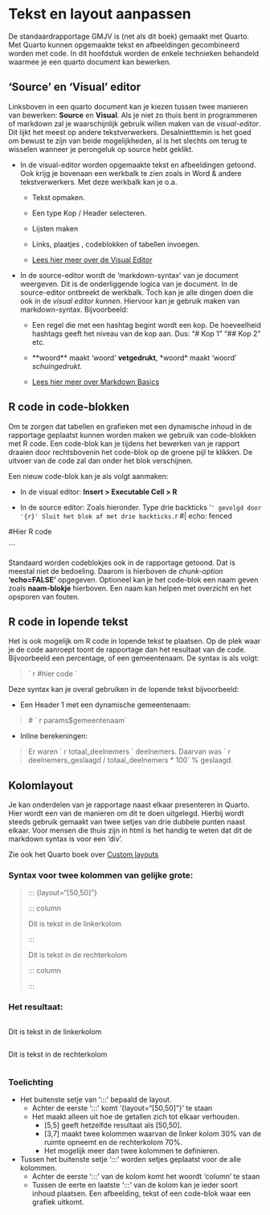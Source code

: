 # Tekst en layout aanpassen

De standaardrapportage GMJV is (net als dit boek) gemaakt met Quarto. Met Quarto kunnen opgemaakte tekst en afbeeldingen gecombineerd worden met code. In dit hoofdstuk worden de enkele technieken behandeld waarmee je een quarto document kan bewerken.

## 'Source' en 'Visual' editor

Linksboven in een quarto document kan je kiezen tussen twee manieren van bewerken: **Source** en **Visual**. Als je niet zo thuis bent in programmeren of markdown zal je waarschijnlijk gebruik willen maken van de *visual-editor*. Dit lijkt het meest op andere tekstverwerkers. Desalnietttemin is het goed om bewust te zijn van beide mogelijkheden, al is het slechts om terug te wisselen wanneer je perongeluk op source hebt geklikt.

-   In de visual-editor worden opgemaakte tekst en afbeeldingen getoond. Ook krijg je bovenaan een werkbalk te zien zoals in Word & andere tekstverwerkers. Met deze werkbalk kan je o.a.

    -   Tekst opmaken.

    -   Een type Kop / Header selecteren.

    -   Lijsten maken

    -   Links, plaatjes , codeblokken of tabellen invoegen.

    -   [Lees hier meer over de Visual Editor](https://quarto.org/docs/visual-editor/)

-   In de source-editor wordt de 'markdown-syntax' van je document weergeven. Dit is de onderliggende logica van je document. In de source-editor ontbreekt de werkbalk. Toch kan je alle dingen doen die ook in de *visual editor kunnen.* Hiervoor kan je gebruik maken van markdown-syntax. Bijvoorbeeld:

    -   Een regel die met een hashtag begint wordt een kop. De hoeveelheid hashtags geeft het niveau van de kop aan. Dus: "\# Kop 1" "\## Kop 2" etc.

    -   \*\*woord\*\* maakt 'woord' **vetgedrukt**, \*woord\* maakt 'woord' *schuingedrukt.*

    -   [Lees hier meer over Markdown Basics](https://quarto.org/docs/authoring/markdown-basics.html)

## R code in code-blokken

Om te zorgen dat tabellen en grafieken met een dynamische inhoud in de rapportage geplaatst kunnen worden maken we gebruik van code-blokken met R code. Een code-blok kan je tijdens het bewerken van je rapport draaien door rechtsbovenin het code-blok op de groene pijl te klikken. De uitvoer van de code zal dan onder het blok verschijnen.

Een nieuw code-blok kan je als volgt aanmaken:

-   In de visual editor: **Insert \> Executable Cell \> R**

-   In de source editor: Zoals hieronder. Type drie backticks '```' gevolgd door '{r}' Sluit het blok af met drie backticks. 
```r
#| echo: fenced

#Hier R code

```

Standaard worden codeblokjes ook in de rapportage getoond. Dat is meestal niet de bedoeling. Daarom is hierboven de *chunk-option* **'echo=FALSE'** opgegeven. Optioneel kan je het code-blok een naam geven zoals **naam-blokje** hierboven. Een naam kan helpen met overzicht en het opsporen van fouten.


## R code in lopende tekst
Het is ook mogelijk om R code in lopende tekst te plaatsen. Op de plek waar je de code aanroept toont de rapportage dan het resultaat van de code. Bijvoorbeeld een percentage, of een gemeentenaam. De syntax is als volgt:

> \` r \#hier code \`

Deze syntax kan je overal gebruiken in de lopende tekst bijvoorbeeld:

-   Een Header 1 met een dynamische gemeentenaam: 

> \# \` r params$gemeentenaam\` 

-   Inline berekeningen: 

> Er waren \` r totaal_deelnemers \` deelnemers. Daarvan was \` r deelnemers_geslaagd \/ totaal_deelnemers * 100\` % geslaagd.

## Kolomlayout
Je kan onderdelen van je rapportage naast elkaar presenteren in Quarto. Hier wordt een van de manieren om dit te doen uitgelegd. Hierbij wordt steeds gebruik gemaakt van twee setjes van drie dubbele punten naast elkaar. Voor mensen die thuis zijn in html is het handig te weten dat dit de markdown syntax is voor een 'div'.

Zie ook het Quarto boek over [Custom layouts](https://quarto.org/docs/authoring/figures.html#complex-layouts)

### Syntax voor twee kolommen van gelijke grote:

> \:\:\: \{layout="[50,50]"\}
>
> \:\:\: column
>
> Dit is tekst in de linkerkolom
>
> \:\:\:
>
> Dit is tekst in de rechterkolom
>
> \:\:\: column
>
> \:\:\:

### Het resultaat:

::: {layout="[5,5]"}
::: column
Dit is tekst in de linkerkolom
:::
::: column
Dit is tekst in de rechterkolom
:::
:::

### Toelichting

-   Het buitenste setje van ':::' bepaald de layout.
    -   Achter de eerste ':::' komt '{layout="\[50,50\]"}' te staan
    -   Het maakt alleen uit hoe de getallen zich tot elkaar verhouden.
        -   \[5,5\] geeft hetzelfde resultaat als \[50,50\].
        -   \[3,7\] maakt twee kolommen waarvan de linker kolom 30% van de ruimte opneemt en de rechterkolom 70%.
        -   Het mogelijk meer dan twee kolommen te definieren.
-   Tussen het buitenste setje ':::' worden setjes geplaatst voor de alle kolommen.
    -   Achter de eerste ':::' van de kolom komt het woordt 'column' te staan
    -   Tussen de eerte en laatste ':::' van de kolom kan je ieder soort inhoud plaatsen. Een afbeelding, tekst of een code-blok waar een grafiek uitkomt.
